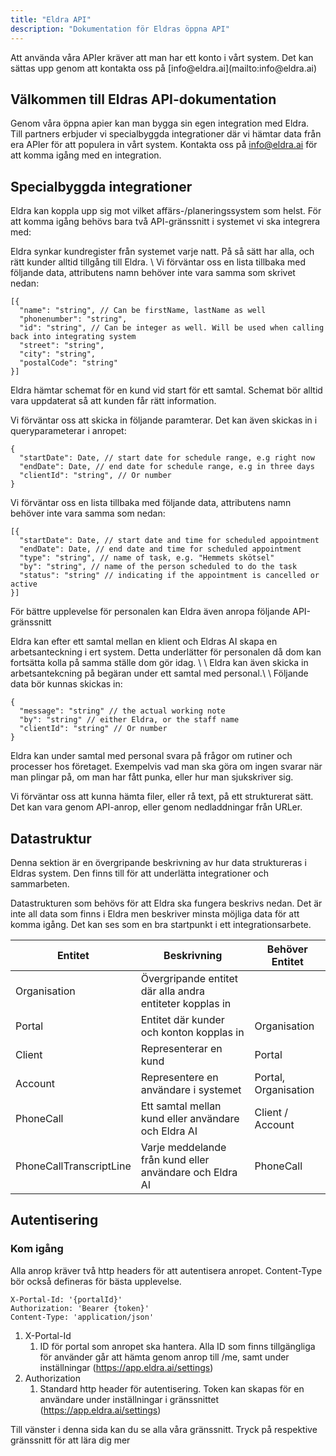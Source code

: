 ```yaml
---
title: "Eldra API"
description: "Dokumentation för Eldras öppna API"
---
```


<Note>
  Att använda våra APIer kräver att man har ett konto i vårt system. Det kan sättas upp genom att kontakta oss på [info@eldra.ai](mailto:info@eldra.ai)
</Note>

## Välkommen till Eldras API-dokumentation

Genom våra öppna apier kan man bygga sin egen integration med Eldra. \
Till partners erbjuder vi specialbyggda integrationer där vi hämtar data från era APIer för att populera in vårt system. Kontakta oss på [info@eldra.ai](mailto:info@eldra.ai) för att komma igång med en integration.

## Specialbyggda integrationer

Eldra kan koppla upp sig mot vilket affärs-/planeringssystem som helst. För att komma igång behövs bara två API-gränssnitt i systemet vi ska integrera med:

<Accordion title="Hämta alla kunder">
  Eldra synkar kundregister från systemet varje natt. På så sätt har alla, och rätt kunder alltid tillgång till Eldra. \
  Vi förväntar oss en lista tillbaka med följande data, attributens namn behöver inte vara samma som skrivet nedan:

  ```
  [{
  	"name": "string", // Can be firstName, lastName as well
  	"phonenumber": "string",
  	"id": "string", // Can be integer as well. Will be used when calling back into integrating system
  	"street": "string",
  	"city": "string",
  	"postalCode": "string"
  }]
  ```
</Accordion>

<Accordion title="Hämta aktuellt schema">
  Eldra hämtar schemat för en kund vid start för ett samtal. Schemat bör alltid vara uppdaterat så att kunden får rätt information. 

  Vi förväntar oss att skicka in följande paramterar. Det kan även skickas in i queryparameterar i anropet:

  ```
  {
  	"startDate": Date, // start date for schedule range, e.g right now
  	"endDate": Date, // end date for schedule range, e.g in three days
  	"clientId": "string", // Or number
  }
  ```

  Vi förväntar oss en lista tillbaka med följande data, attributens namn behöver inte vara samma som nedan:

  ```
  [{
  	"startDate": Date, // start date and time for scheduled appointment
  	"endDate": Date, // end date and time for scheduled appointment
  	"type": "string", // name of task, e.g. "Hemmets skötsel"
  	"by": "string", // name of the person scheduled to do the task
  	"status": "string" // indicating if the appointment is cancelled or active
  }]
  ```
</Accordion>

För bättre upplevelse för personalen kan Eldra även anropa följande API-gränssnitt

<Accordion title="Skapa arbetsanteckning">
  Eldra kan efter ett samtal mellan en klient och Eldras AI skapa en arbetsanteckning i ert system. Detta underlätter för personalen då dom kan fortsätta kolla på samma ställe dom gör idag. \
  \
  Eldra kan även skicka in arbetsantekcning på begäran under ett samtal med personal.\
  \
  Följande data bör kunnas skickas in:

  ```
  {
  	"message": "string" // the actual working note
  	"by": "string" // either Eldra, or the staff name
  	"clientId": "string" // Or number
  }
  ```
</Accordion>

<Accordion title="Hämta kunskapsbas">
  Eldra kan under samtal med personal svara på frågor om rutiner och processer hos företaget. Exempelvis vad man ska göra om ingen svarar när man plingar på, om man har fått punka, eller hur man sjukskriver sig. 

  Vi förväntar oss att kunna hämta filer, eller rå text, på ett strukturerat sätt. Det kan vara genom API-anrop, eller genom nedladdningar från URLer. 
</Accordion>

## Datastruktur

<Info>
  Denna sektion är en övergripande beskrivning av hur data struktureras i Eldras system. Den finns till för att underlätta integrationer och sammarbeten.
</Info>

Datastrukturen som behövs för att Eldra ska fungera beskrivs nedan. Det är inte all data som finns i Eldra men beskriver minsta möjliga data för att komma igång. Det kan ses som en bra startpunkt i ett integrationsarbete.

| Entitet                 | Beskrivning                                              | Behöver Entitet      |
| ----------------------- | -------------------------------------------------------- | -------------------- |
| Organisation            | Övergripande entitet där alla andra entiteter kopplas in |                      |
| Portal                  | Entitet där kunder och konton kopplas in                 | Organisation         |
| Client                  | Representerar en kund                                    | Portal               |
| Account                 | Representere en användare i systemet                     | Portal, Organisation |
| PhoneCall               | Ett samtal mellan kund eller användare och Eldra AI      | Client / Account     |
| PhoneCallTranscriptLine | Varje meddelande från kund eller användare och Eldra AI  | PhoneCall            |

## Autentisering

### Kom igång

<Accordion title="Autentisering" icon="user">
  Alla anrop kräver två http headers för att autentisera anropet. Content-Type bör också defineras för bästa upplevelse.

  ```
  X-Portal-Id: '{portalId}'
  Authorization: 'Bearer {token}'
  Content-Type: 'application/json'
  ```

  1. X-Portal-Id
     1. ID för portal som anropet ska hantera. Alla ID som finns tillgängliga för använder går att hämta genom anrop till /me, samt under inställningar (https://app.eldra.ai/settings)
  1. Authorization
     1. Standard http header för autentisering. Token kan skapas för en användare under inställningar i gränssnittet (https://app.eldra.ai/settings)
</Accordion>

<Accordion title="Upptäck våra gränssnitt" icon="sparkles">
  Till vänster i denna sida kan du se alla våra gränssnitt. Tryck på respektive gränssnitt för att lära dig mer
</Accordion>